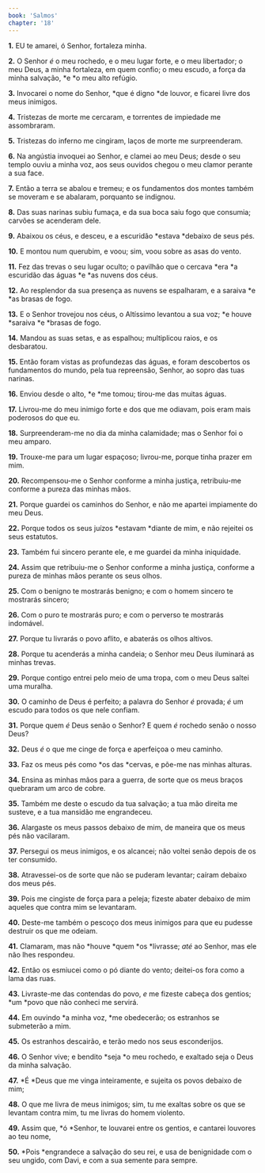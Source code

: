 ```yaml
---
book: 'Salmos'
chapter: '18'
---
```


**1.** EU te amarei, ó Senhor, fortaleza minha.

**2.** O Senhor *é* o meu rochedo, e o meu lugar forte, e o meu libertador; o meu Deus, a minha fortaleza, em quem confio; o meu escudo, a força da minha salvação, *e *o meu alto refúgio.

**3.** Invocarei o nome do Senhor, *que é digno *de louvor, e ficarei livre dos meus inimigos.

**4.** Tristezas de morte me cercaram, e torrentes de impiedade me assombraram.

**5.** Tristezas do inferno me cingiram, laços de morte me surpreenderam.

**6.** Na angústia invoquei ao Senhor, e clamei ao meu Deus; desde o seu templo ouviu a minha voz, aos seus ouvidos chegou o meu clamor perante a sua face.

**7.** Então a terra se abalou e tremeu; e os fundamentos dos montes também se moveram e se abalaram, porquanto se indignou.

**8.** Das suas narinas subiu fumaça, e da sua boca saiu fogo que consumia; carvões se acenderam dele.

**9.** Abaixou os céus, e desceu, e a escuridão *estava *debaixo de seus pés.

**10.** E montou num querubim, e voou; sim, voou sobre as asas do vento.

**11.** Fez das trevas o seu lugar oculto; o pavilhão que o cercava *era *a escuridão das águas *e *as nuvens dos céus.

**12.** Ao resplendor da sua presença as nuvens se espalharam, e a saraiva *e *as brasas de fogo.

**13.** E o Senhor trovejou nos céus, o Altíssimo levantou a sua voz; *e houve *saraiva *e *brasas de fogo.

**14.** Mandou as suas setas, e as espalhou; multiplicou raios, e os desbaratou.

**15.** Então foram vistas as profundezas das águas, e foram descobertos os fundamentos do mundo, pela tua repreensão, Senhor, ao sopro das tuas narinas.

**16.** Enviou desde o alto, *e *me tomou; tirou-me das muitas águas.

**17.** Livrou-me do meu inimigo forte e dos que me odiavam, pois eram mais poderosos do que eu.

**18.** Surpreenderam-me no dia da minha calamidade; mas o Senhor foi o meu amparo.

**19.** Trouxe-me para um lugar espaçoso; livrou-me, porque tinha prazer em mim.

**20.** Recompensou-me o Senhor conforme a minha justiça, retribuiu-me conforme a pureza das minhas mãos.

**21.** Porque guardei os caminhos do Senhor, e não me apartei impiamente do meu Deus.

**22.** Porque todos os seus juízos *estavam *diante de mim, e não rejeitei os seus estatutos.

**23.** Também fui sincero perante ele, e me guardei da minha iniquidade.

**24.** Assim que retribuiu-me o Senhor conforme a minha justiça, conforme a pureza de minhas mãos perante os seus olhos.

**25.** Com o benigno te mostrarás benigno; e com o homem sincero te mostrarás sincero;

**26.** Com o puro te mostrarás puro; e com o perverso te mostrarás indomável.

**27.** Porque tu livrarás o povo aflito, e abaterás os olhos altivos.

**28.** Porque tu acenderás a minha candeia; o Senhor meu Deus iluminará as minhas trevas.

**29.** Porque contigo entrei pelo meio de uma tropa, com o meu Deus saltei uma muralha.

**30.** O caminho de Deus é perfeito; a palavra do Senhor *é* provada; *é* um escudo para todos os que nele confiam.

**31.** Porque quem *é* Deus senão o Senhor? E quem *é* rochedo senão o nosso Deus?

**32.** Deus *é* o que me cinge de força e aperfeiçoa o meu caminho.

**33.** Faz os meus pés como *os das *cervas, e põe-me nas minhas alturas.

**34.** Ensina as minhas mãos para a guerra, de sorte que os meus braços quebraram um arco de cobre.

**35.** Também me deste o escudo da tua salvação; a tua mão direita me susteve, e a tua mansidão me engrandeceu.

**36.** Alargaste os meus passos debaixo de mim, de maneira que os meus pés não vacilaram.

**37.** Persegui os meus inimigos, e os alcancei; não voltei senão depois de os ter consumido.

**38.** Atravessei-os de sorte que não se puderam levantar; caíram debaixo dos meus pés.

**39.** Pois me cingiste de força para a peleja; fizeste abater debaixo de mim aqueles que contra mim se levantaram.

**40.** Deste-me também o pescoço dos meus inimigos para que eu pudesse destruir os que me odeiam.

**41.** Clamaram, mas não *houve *quem *os *livrasse; *até* ao Senhor, mas ele não lhes respondeu.

**42.** Então os esmiucei como o pó diante do vento; deitei-os fora como a lama das ruas.

**43.** Livraste-me das contendas do povo, *e* me fizeste cabeça dos gentios; *um *povo que não conheci me servirá.

**44.** Em ouvindo *a minha voz, *me obedecerão; os estranhos se submeterão a mim.

**45.** Os estranhos descairão, e terão medo nos seus esconderijos.

**46.** O Senhor vive; e bendito *seja *o meu rochedo, e exaltado seja o Deus da minha salvação.

**47.** *É *Deus que me vinga inteiramente, e sujeita os povos debaixo de mim;

**48.** O que me livra de meus inimigos; sim, tu me exaltas sobre os que se levantam contra mim, tu me livras do homem violento.

**49.** Assim que, *ó *Senhor, te louvarei entre os gentios, e cantarei louvores ao teu nome,

**50.** *Pois *engrandece a salvação do seu rei, e usa de benignidade com o seu ungido, com Davi, e com a sua semente para sempre.